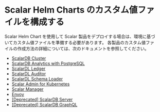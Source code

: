 # Scalar Helm Charts のカスタム値ファイルを構成する


<TranslationBanner />

Scalar Helm Chart を使用して Scalar 製品をデプロイする場合は、環境に基づいてカスタム値ファイルを準備する必要があります。 各製品のカスタム値ファイルの作成方法の詳細については、次のドキュメントを参照してください。

* [ScalarDB Cluster](configure-custom-values-scalardb-cluster.mdx)
* [ScalarDB Analytics with PostgreSQL](configure-custom-values-scalardb-analytics-postgresql.mdx)
* [ScalarDL Ledger](configure-custom-values-scalardl-ledger.mdx)
* [ScalarDL Auditor](configure-custom-values-scalardl-auditor.mdx)
* [ScalarDL Schema Loader](configure-custom-values-scalardl-schema-loader.mdx)
* [Scalar Admin for Kubernetes](configure-custom-values-scalar-admin-for-kubernetes.mdx)
* [Scalar Manager](configure-custom-values-scalar-manager.mdx)
* [Envoy](configure-custom-values-envoy.mdx)
* [[Deprecated] ScalarDB Server](configure-custom-values-scalardb.mdx)
* [[Deprecated] ScalarDB GraphQL](configure-custom-values-scalardb-graphql.mdx)
